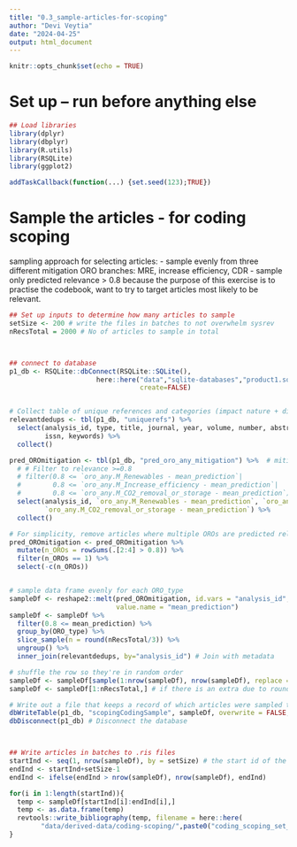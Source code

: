 ```yaml
---
title: "0.3_sample-articles-for-scoping"
author: "Devi Veytia"
date: "2024-04-25"
output: html_document
---
```


```r
knitr::opts_chunk$set(echo = TRUE)
```

# Set up -- run before anything else

```r
## Load libraries
library(dplyr)
library(dbplyr)
library(R.utils)
library(RSQLite)
library(ggplot2)


```

```r
addTaskCallback(function(...) {set.seed(123);TRUE})
```


# Sample the articles - for coding scoping 

sampling approach for selecting articles:
- sample evenly from three different mitigation ORO branches: MRE, increase efficiency, CDR
- sample only predicted relevance > 0.8 because the purpose of this exercise is to practise the codebook, want to try to target articles most likely to be relevant.


```r
## Set up inputs to determine how many articles to sample
setSize <- 200 # write the files in batches to not overwhelm sysrev
nRecsTotal = 2000 # No of articles to sample in total



## connect to database
p1_db <- RSQLite::dbConnect(RSQLite::SQLite(),
                      here::here("data","sqlite-databases","product1.sqlite"),
                                 create=FALSE)


# Collect table of unique references and categories (impact nature + different ORO types) to sample from
relevantdedups <- tbl(p1_db, "uniquerefs") %>%
  select(analysis_id, type, title, journal, year, volume, number, abstract,doi, # author, 
         issn, keywords) %>%
  collect()

pred_OROmitigation <- tbl(p1_db, "pred_oro_any_mitigation") %>%  # mitigation ORO
  # # Filter to relevance >=0.8
  # filter(0.8 <= `oro_any.M_Renewables - mean_prediction`|
  #        0.8 <= `oro_any.M_Increase_efficiency - mean_prediction`|
  #        0.8 <= `oro_any.M_CO2_removal_or_storage - mean_prediction`) %>%
  select(analysis_id, `oro_any.M_Renewables - mean_prediction`, `oro_any.M_Increase_efficiency - mean_prediction`,
         `oro_any.M_CO2_removal_or_storage - mean_prediction`) %>%
  collect()

# For simplicity, remove articles where multiple OROs are predicted relevant
pred_OROmitigation <- pred_OROmitigation %>%
  mutate(n_OROs = rowSums(.[2:4] > 0.8)) %>%
  filter(n_OROs == 1) %>%
  select(-c(n_OROs))


# sample data frame evenly for each ORO_type
sampleDf <- reshape2::melt(pred_OROmitigation, id.vars = "analysis_id", variable.name = "ORO_type",
                           value.name = "mean_prediction")
sampleDf <- sampleDf %>%
  filter(0.8 <= mean_prediction) %>%
  group_by(ORO_type) %>%
  slice_sample(n = round(nRecsTotal/3)) %>% 
  ungroup() %>%
  inner_join(relevantdedups, by="analysis_id") # Join with metadata

# shuffle the row so they're in random order
sampleDf <- sampleDf[sample(1:nrow(sampleDf), nrow(sampleDf), replace = FALSE),]
sampleDf <- sampleDf[1:nRecsTotal,] # if there is an extra due to rounding remove

# Write out a file that keeps a record of which articles were sampled to make a lookup table
dbWriteTable(p1_db, "scopingCodingSample", sampleDf, overwrite = FALSE, append = FALSE)
dbDisconnect(p1_db) # Disconnect the database



## Write articles in batches to .ris files
startInd <- seq(1, nrow(sampleDf), by = setSize) # the start id of the set
endInd <- startInd+setSize-1
endInd <- ifelse(endInd > nrow(sampleDf), nrow(sampleDf), endInd)

for(i in 1:length(startInd)){
  temp <- sampleDf[startInd[i]:endInd[i],]
  temp <- as.data.frame(temp)
  revtools::write_bibliography(temp, filename = here::here(
        "data/derived-data/coding-scoping/",paste0("coding_scoping_set_",i,".ris")))
}

```


